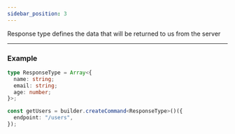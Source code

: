 ```yaml
---
sidebar_position: 3
---
```


Response type defines the data that will be returned to us from the server

---

### Example

```ts
type ResponseType = Array<{
  name: string;
  email: string;
  age: number;
}>;

const getUsers = builder.createCommand<ResponseType>()({
  endpoint: "/users",
});
```
